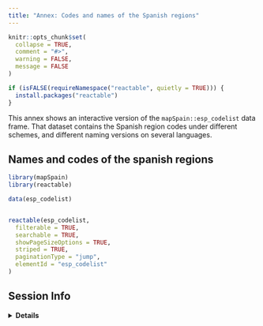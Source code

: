 ```yaml
---
title: "Annex: Codes and names of the Spanish regions"
---
```


```r
knitr::opts_chunk$set(
  collapse = TRUE,
  comment = "#>",
  warning = FALSE,
  message = FALSE
)

if (isFALSE(requireNamespace("reactable", quietly = TRUE))) {
  install.packages("reactable")
}
```


This annex shows an interactive version of the `mapSpain::esp_codelist` 
data frame. That dataset contains the Spanish region codes under different schemes, 
and different naming versions on several languages.

## Names and codes of the spanish regions


```r

library(mapSpain)
library(reactable)

data(esp_codelist)


reactable(esp_codelist,
  filterable = TRUE,
  searchable = TRUE,
  showPageSizeOptions = TRUE,
  striped = TRUE,
  paginationType = "jump",
  elementId = "esp_codelist"
)
```



## Session Info

<details>
  <summary><strong>Details</strong></summary>
```r
sessionInfo()

```
</details>

